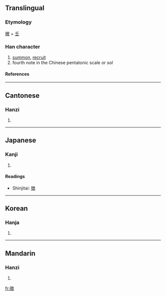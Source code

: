 {{see|徴|征}}

==Translingual==
===Etymology===
[[微]] + [[壬]]
===Han character===
{{Han char|rn=60|rad=彳|as=12|sn=15|four=2824<sub>0</sub>|canj=竹人山土大 (HOUGK)}}
# [[summon]], [[recruit]]
# fourth note in the Chinese pentatonic scale or ''sol''
====References====
{{Han ref|kx=0370.410|dkj=10239|dj=0697.270|hdz=20842.070|uh=5FB5|ud=24501|bh=BC78|bd=48248}}
----
==Cantonese==
===Hanzi===
{{yue-hanzi|jyut=|y=ji2, jing1}}
# {{defn|Cantonese}}
----
==Japanese==
===Kanji===
{{ja-kanji|grade=|rs=彳12}}
# {{defn|Japanese}} 
====Readings====
{{ja-readings|on=[[ちょう]] (chō), [[ち]] (chi)|kun=[[しるし]] (shirushi), [[めす]] (mesu)}}

* Shinjitai: [[徴]]
----
==Korean==
===Hanja===
{{ko-hanja|hangeul=[[징]], [[치]]|eumhun=|rv=jing, chi|mr=ching, ch'i|y=cing, chi}}
# {{defn|Korean}}
----
==Mandarin==
===Hanzi===
{{cmn-hanzi|sim=征|pin=[[zhēng]] (zheng1)|wg=cheng<sup>1</sup>}}
# {{defn|Mandarin}}

[[fr:徵]]
